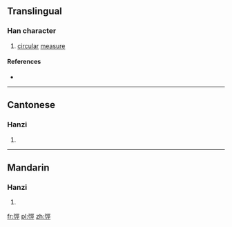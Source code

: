 {{also|弪}}
==Translingual==

===Han character===
{{Han char|rn=57|rad=弓|as=07|sn=10|four=1121<sub>1</sub>|canj=弓一女一 (NMVM)|ids=⿰[[弓]][[巠]]}}

# [[circular]] [[measure]]

====References====
* {{Han ref|kx=0359.061|hdz=20996.090|uh=5F33|ud=24371|bh=D179|bd=53625}}

----

==Cantonese==

===Hanzi===
{{yue-hanzi|jyut=[[ging3]]|y=ging3}}

# {{defn|lang=yue|sort=弓07}}

----

==Mandarin==

===Hanzi===
{{cmn-hanzi|sim=弪|pin=[[jìng]] ([[jing4]])|wg=ching<sup>4</sup>}}

# {{defn|lang=cmn|sort=弓07}}

[[fr:弳]]
[[pl:弳]]
[[zh:弳]]
